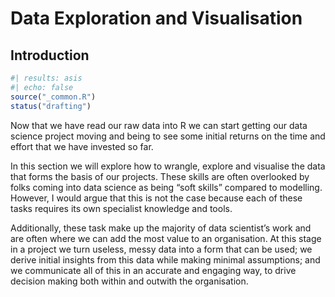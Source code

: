 # Data Exploration and Visualisation

## Introduction {#edav-introduction .unnumbered}

```r
#| results: asis
#| echo: false
source("_common.R")
status("drafting")
```


Now that we have read our raw data into R we can start getting our data science project moving and being to see some initial returns on the time and effort that we have invested so far. 

In this section we will explore how to wrangle, explore and visualise the data that forms the basis of our projects. These skills are often overlooked by folks coming into data science as being "soft skills" compared to modelling. However, I would argue that this is not the case because each of these tasks requires its own specialist knowledge and tools.

Additionally, these task make up the majority of data scientist's work and are often where we can add the most value to an organisation. At this stage in a project we turn useless, messy data into a form that can be used; we derive initial insights from this data while making minimal assumptions; and we communicate all of this in an accurate and engaging way, to drive decision making both within and outwith the organisation.
